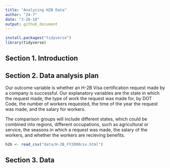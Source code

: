 ```yaml
---
title: "Analyzing H2B Data"
author: "24-7"
date: "3-26-18"
output: github_document
---
```


```r
install.packages("tidyverse")
library(tidyverse)
```


## Section 1. Introduction

## Section 2. Data analysis plan

Our outcome variable is whether an H-2B Visa certification request made by a company is successful. Our explanatory variables are the state in which the request made, the type of work the request was made for, by DOT Code, the number of workers requested, the time of the year the request was made, and the salary for workers. 

The comparison groups will include different states, which could be combined into regions, different occupations, such as agricultural or service, the seasons in which a request was made, the salary of the workers, and whether the workers are recieving benefits. 

```r
h2b <- read_csv("data/H-2B_FY2000csv.html")
```


## Section 3. Data
